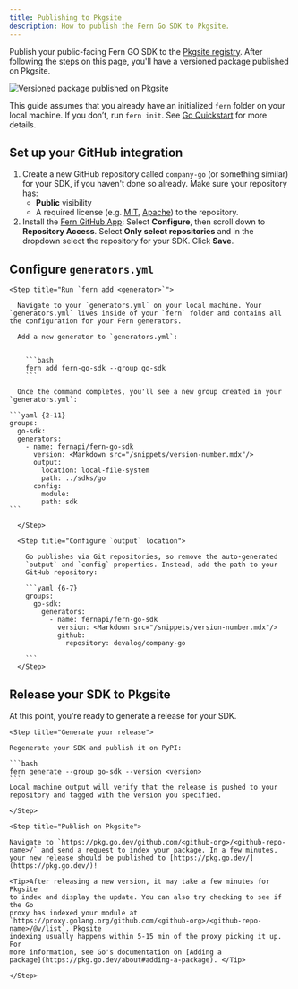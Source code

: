 ```yaml
---
title: Publishing to Pkgsite
description: How to publish the Fern Go SDK to Pkgsite.
---
```


Publish your public-facing Fern GO SDK to the [Pkgsite
registry](https://pkg.go.dev/). After following the steps on this page,
you'll have a versioned package published on Pkgsite.

<Frame>
	<img src="assets/go-package.png" alt="Versioned package published on Pkgsite" />
</Frame>

<Info>This guide assumes that you already have an initialized `fern` folder on your local machine. If you don’t, run `fern init`. See [Go Quickstart](quickstart.mdx) for more details.</Info>


## Set up your GitHub integration

  1.   Create a new GitHub repository called `company-go` (or something similar) for your SDK, if you haven't done so already. Make sure your repository has:
        *  **Public** visibility
        *  A required license (e.g. [MIT](https://opensource.org/license/mit), [Apache](https://www.apache.org/licenses/LICENSE-2.0)) to the repository.
  1.   Install the [Fern GitHub App](https://github.com/apps/fern-api): Select **Configure**, then scroll down to **Repository Access**. Select **Only select repositories** and in the dropdown select the repository for your SDK. Click **Save**. 
  

## Configure `generators.yml`

<Steps>

	<Step title="Run `fern add <generator>`">

	  Navigate to your `generators.yml` on your local machine. Your `generators.yml` lives inside of your `fern` folder and contains all the configuration for your Fern generators. 

	  Add a new generator to `generators.yml`:


	    ```bash
	    fern add fern-go-sdk --group go-sdk
	    ```

	  Once the command completes, you'll see a new group created in your `generators.yml`:

    ```yaml {2-11}
    groups:
      go-sdk:
      generators:
        - name: fernapi/fern-go-sdk
          version: <Markdown src="/snippets/version-number.mdx"/>
          output:
            location: local-file-system
            path: ../sdks/go
          config:
            module:
            path: sdk
    ```

	  </Step>

	  <Step title="Configure `output` location">

        Go publishes via Git repositories, so remove the auto-generated
        `output` and `config` properties. Instead, add the path to your
        GitHub repository: 

	    ```yaml {6-7}
	    groups: 
	      go-sdk:
	        generators:
	          - name: fernapi/fern-go-sdk
	            version: <Markdown src="/snippets/version-number.mdx"/>
	            github:
                  repository: devalog/company-go

	    ```
	  </Step>
	    
  </Steps>


## Release your SDK to Pkgsite

  At this point, you're ready to generate a release for your SDK.

<Steps>
 
	<Step title="Generate your release">

	Regenerate your SDK and publish it on PyPI:

	```bash
	fern generate --group go-sdk --version <version>
	```
    Local machine output will verify that the release is pushed to your
    repository and tagged with the version you specified. 

    </Step>

    <Step title="Publish on Pkgsite">
    
    Navigate to `https://pkg.go.dev/github.com/<github-org>/<github-repo-name>/` and send a request to index your package. In a few minutes, your new release should be published to [https://pkg.go.dev/](https://pkg.go.dev/)!

    <Tip>After releasing a new version, it may take a few minutes for Pkgsite
    to index and display the update. You can also try checking to see if the Go
    proxy has indexed your module at
    `https://proxy.golang.org/github.com/<github-org>/<github-repo-name>/@v/list`. Pkgsite
    indexing usually happens within 5-15 min of the proxy picking it up. For
    more information, see Go's documentation on [Adding a
    package](https://pkg.go.dev/about#adding-a-package). </Tip> 
    
    </Step>

</Steps>
